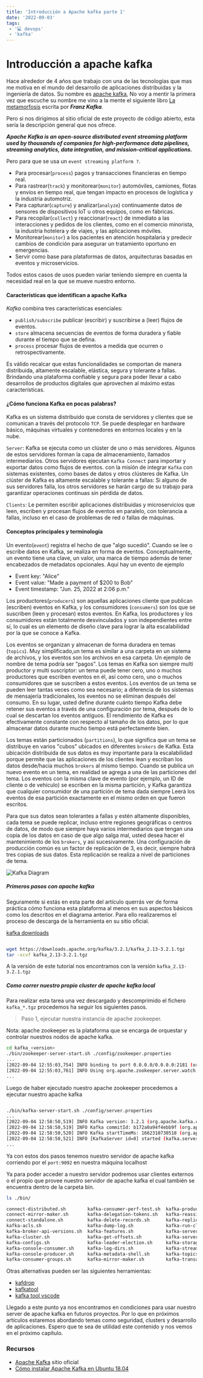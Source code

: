 ```yaml
---
title: 'Introducción a Apache kafka parte 1'
date: '2022-09-03'
tags:
 - '💻 devops'
 - 'kafka'
---
```




# Introducción a apache kafka

Hace alrededor de 4 años que trabajo con una de las tecnologías que mas me motiva en el
mundo del desarrollo de aplicaciones distribuidas y la ingeniería de datos. Su nombre es [apache kafka](https://kafka.apache.org/),
No voy a mentir la primera vez que escuche su nombre me vino a la mente el siguiente libro
[La metamorfosis](https://es.wikipedia.org/wiki/La_metamorfosis) escrita por ***Franz Kafka***.


Pero si nos dirigimos al sitio oficial de este proyecto de código abierto, esta sería la descripción general que nos ofrece.

***Apache Kafka is an open-source distributed event streaming platform used by thousands of companies for high-performance data pipelines, streaming analytics, data integration, and mission-critical applications.***

Pero para que se usa un `event streaming platform ?`.

- Para procesar(`process`) pagos y transacciones financieras en tiempo real.
- Para rastrear(`track`) y monitorear(`monitor`) automóviles, camiones, flotas y envíos en tiempo real,
que tengan impacto en procesos de logística y la industria automotriz.
- Para capturar(`capture`) y analizar(`analyze`) continuamente datos
de sensores de dispositivos IoT u otros equipos, como en fábricas.
- Para recopilar(`collect`) y reaccionar(`react`) de inmediato a las interacciones
y pedidos de los clientes, como en el comercio minorista, la industria hotelera
y de viajes, y las aplicaciones móviles.
- Monitorear(`monitor`) a los pacientes en atención hospitalaria y predecir cambios de
condición para asegurar un tratamiento oportuno en emergencias.
- Servir como base para plataformas de datos, arquitecturas basadas
en eventos y microservicios.

Todos estos casos de usos pueden variar teniendo siempre en cuenta la necesidad real
en la que se mueve nuestro entorno.

#### Características que identifican a apache Kafka

*Kafka* combina tres características esenciales:

- `publish/subscribe` publicar (escribir) y suscribirse a (leer) flujos de eventos.
- `store`  almacena secuencias de eventos de forma duradera y fiable durante el tiempo que se defina.
- `process`  procesar flujos de eventos a medida que ocurren o retrospectivamente.

Es válido recalcar que estas funcionalidades se comportan de manera distribuida, altamente escalable, elástica, segura y tolerante a fallas.
Brindando una plataforma confiable y segura para poder llevar a cabo desarrollos de productos digitales que aprovechen al máximo
estas características.


#### ¿Cómo funciona Kafka en pocas palabras?

Kafka es un sistema distribuido que consta de servidores y clientes que se comunican a través del protocolo `TCP`.
Se puede desplegar en hardware básico, máquinas virtuales y contenedores en entornos locales y en la nube.

`Server`: Kafka se ejecuta como un clúster de uno o más servidores.
Algunos de estos servidores forman la capa de almacenamiento, llamados intermediarios.
Otros servidores ejecutan `Kafka Connect` para importar y exportar datos como flujos de eventos.
con la misión de integrar `Kafka` con sistemas existentes, como bases de datos y otros clústeres de Kafka.
Un clúster de Kafka es altamente escalable y tolerante a fallas:
Si alguno de sus servidores falla, los otros servidores se harán cargo de su trabajo para garantizar operaciones continuas sin pérdida de datos.

`Clients`: Le permiten escribir aplicaciones distribuidas y microservicios que leen, escriben y procesan flujos de eventos
en paralelo, con tolerancia a fallas, incluso en el caso de problemas de red o fallas de máquinas.

#### Conceptos principales y terminología

Un evento(`event`) registra el hecho de que "algo sucedió".
Cuando se lee o escribe datos en Kafka, se realiza en forma de eventos.
Conceptualmente, un evento tiene una clave, un valor,
una marca de tiempo además de tener encabezados de metadatos opcionales.
Aquí hay un evento de ejemplo

- Event key: "Alice"
- Event value: "Made a payment of $200 to Bob"
- Event timestamp: "Jun. 25, 2022 at 2:06 p.m."

Los productores(`producers`) son aquellas aplicaciones cliente que publican (escriben)
eventos en Kafka,
y los consumidores (`consumers`) son los que se suscriben (leen y procesan) estos eventos.
En Kafka, los productores y los consumidores están totalmente desvinculados
y son independientes entre sí, lo cual es un elemento de diseño clave para lograr
la alta escalabilidad por la que se conoce a Kafka.

Los eventos se organizan y almacenan de forma duradera en temas (`topics`).
Muy simplificado,un tema es similar a una carpeta en un sistema de archivos,
y los eventos son los archivos en esa carpeta.
Un ejemplo de nombre de tema podría ser "pagos".
Los temas en Kafka son siempre multi productor y multi suscriptor:
un tema puede tener cero, uno o muchos productores que escriben eventos en él,
así como cero, uno o muchos consumidores que se suscriben a estos eventos.
Los eventos de un tema se pueden leer tantas veces como sea necesario;
a diferencia de los sistemas de mensajería tradicionales,
los eventos no se eliminan después del consumo.
En su lugar, usted define durante cuánto tiempo Kafka debe retener
sus eventos a través de una configuración por tema,
después de lo cual se descartan los eventos antiguos.
El rendimiento de Kafka es efectivamente constante con respecto al tamaño de los datos,
por lo que almacenar datos durante mucho tiempo está perfectamente bien.

Los temas están particionados (`partitions`), lo que significa que un tema se distribuye en varios "cubos"
ubicados en diferentes `brokers` de Kafka. Esta ubicación distribuida de sus datos
es muy importante para la escalabilidad porque permite que las aplicaciones de
los clientes lean y escriban los datos desde/hacia muchos `brokers` al mismo tiempo.
Cuando se publica un nuevo evento en un tema, en realidad se agrega a una de
las particiones del tema. Los eventos con la misma clave de evento
(por ejemplo, un ID de cliente o de vehículo) se escriben en la misma partición,
y Kafka garantiza que cualquier consumidor de una partición de tema dada siempre
Leerá los eventos de esa partición exactamente en el mismo orden en que fueron escritos.

Para que sus datos sean tolerantes a fallas y estén altamente disponibles,
cada tema se puede replicar, incluso entre regiones geográficas o centros de datos,
de modo que siempre haya varios intermediarios que tengan una copia de
los datos en caso de que algo salga mal, usted desea hacer el mantenimiento de
los `brokers`, y así sucesivamente. Una configuración de producción común es un
factor de replicación de 3, es decir, siempre habrá tres copias de sus datos.
Esta replicación se realiza a nivel de particiones de tema.

![Kafka Diagram](/kafka/kafka-diagram.jpeg)

##### Primeros pasos con apache kafka

Seguramente si estás en esta parte del artículo querrás ver de forma práctica cómo funciona
esta plataforma al menos en sus aspectos básicos como los descritos en el diagrama anterior.
Para ello realizaremos el proceso de descarga de la herramienta en su sitio oficial.

[kafka downloads](https://kafka.apache.org/downloads)

```bash

wget https://downloads.apache.org/kafka/3.2.1/kafka_2.13-3.2.1.tgz
tar -xcvf kafka_2.13-3.2.1.tgz
```

A la versión de este tutorial nos encontramos con la versión `kafka_2.13-3.2.1.tgz`


##### Como correr nuestro propio cluster de apache kafka local


Para realizar esta tarea una vez descargado y descomprimido el fichero `kafka_*.tgz` procedemos
ha seguir los siguientes pasos.


> Paso 1, ejecutar nuestra instancia de apache zookeeper.

Nota: apache zookeeper es la plataforma que se encarga de orquestar y controlar nuestros nodos de apache kafka.

```bash
cd kafka_<version>
./bin/zookeeper-server-start.sh ./config/zookeeper.properties
...
[2022-09-04 12:55:03,754] INFO binding to port 0.0.0.0/0.0.0.0:2181 (org.apache.zookeeper.server.NIOServerCnxnFactory)
[2022-09-04 12:55:03,761] INFO Using org.apache.zookeeper.server.watch.WatchManager as watch manager (org.apache.zookeeper.server.watch.WatchManagerFactory)
...
```

Luego de haber ejecutado nuestro apache zookeeper procedemos a ejecutar nuestro apache kafka

```bash

./bin/kafka-server-start.sh ./config/server.properties
...
[2022-09-04 12:58:50,519] INFO Kafka version: 3.2.1 (org.apache.kafka.common.utils.AppInfoParser)
[2022-09-04 12:58:50,519] INFO Kafka commitId: b172a0a94f4ebb9f (org.apache.kafka.common.utils.AppInfoParser)
[2022-09-04 12:58:50,520] INFO Kafka startTimeMs: 1662310730518 (org.apache.kafka.common.utils.AppInfoParser)
[2022-09-04 12:58:50,521] INFO [KafkaServer id=0] started (kafka.server.KafkaServer)
...

```

Ya con estos dos pasos tenemos nuestro servidor de apache kafka corriendo por el `port:9092` en nuestra máquina localhost

Ya para poder acceder a nuestro servidor podremos usar clientes externos o el propio que provee nuestro servidor de apache kafka
el cual también se encuentra dentro de la carpeta bin.

```bash
ls ./bin/

connect-distributed.sh        kafka-consumer-perf-test.sh  kafka-producer-perf-test.sh         kafka-verifiable-consumer.sh
connect-mirror-maker.sh       kafka-delegation-tokens.sh   kafka-reassign-partitions.sh        kafka-verifiable-producer.sh
connect-standalone.sh         kafka-delete-records.sh      kafka-replica-verification.sh       trogdor.sh
kafka-acls.sh                 kafka-dump-log.sh            kafka-run-class.sh                  windows
kafka-broker-api-versions.sh  kafka-features.sh            kafka-server-start.sh               zookeeper-security-migration.sh
kafka-cluster.sh              kafka-get-offsets.sh         kafka-server-stop.sh                zookeeper-server-start.sh
kafka-configs.sh              kafka-leader-election.sh     kafka-storage.sh                    zookeeper-server-stop.sh
kafka-console-consumer.sh     kafka-log-dirs.sh            kafka-streams-application-reset.sh  zookeeper-shell.sh
kafka-console-producer.sh     kafka-metadata-shell.sh      kafka-topics.sh
kafka-consumer-groups.sh      kafka-mirror-maker.sh        kafka-transactions.sh
```

Otras alternativas pueden ser las siguientes herramientas:

- [kafdrop](https://github.com/obsidiandynamics/kafdrop)
- [kafkatool](https://www.kafkatool.com/index.html)
- [kafka tool vscode](https://marketplace.visualstudio.com/items?itemName=jeppeandersen.vscode-kafka)


Llegado a este punto ya nos encontramos en condiciones para usar nuestro server de apache kafka en futuros proyectos.
Por lo que en próximos artículos estaremos abordando temas como seguridad, clusters y desarrollo de aplicaciones.
Espero que te sea de utilidad este contenido y nos vemos en el próximo capítulo.


### Recursos

- [Apache Kafka](https://kafka.apache.org/) sitio oficial
- [Cómo instalar Apache Kafka en Ubuntu 18.04](https://www.digitalocean.com/community/tutorials/como-instalar-apache-kafka-en-ubuntu-18-04-es)


